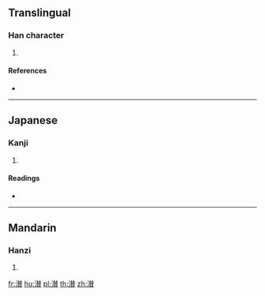 {{character info/new}}
==Translingual==

===Han character===
{{Han char|rn=85|rad=水|as=15|sn=18|four=|canj=EQOC}}

# {{defn|Han|sort=水15}}

====References====
* {{Han ref|kx=0658.070|dkj=18564|hdz=31776.030|uh=6FFD|ud=28669}}

----

==Japanese==

===Kanji===
{{ja-kanji|grade=|rs=水15}}

# {{defn|lang=ja|sort=水15}}

====Readings====
* {{ja-readings|on=[[さん]] (san)|kun=}}

----

==Mandarin==

===Hanzi===
{{cmn-hanzi|pin=[[cuán]] ([[cuan2]]), [[qián]] ([[qian2]]), [[zā]] ([[za1]]), [[zàn]] ([[zan4]])|wg=ts'uan<sup>2</sup>, ch'ien<sup>2</sup>, tsa<sup>1</sup>, tsan<sup>4</sup>}}

# {{defn|lang=cmn|sort=水15}}

[[fr:濽]]
[[hu:濽]]
[[pl:濽]]
[[th:濽]]
[[zh:濽]]